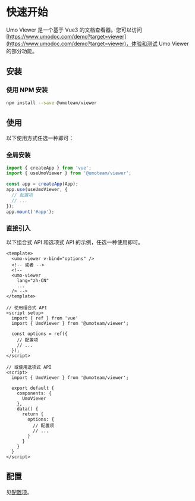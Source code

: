 
# 快速开始

Umo Viewer 是一个基于 Vue3 的文档查看器。您可以访问[https://www.umodoc.com/demo?target=viewer](https://www.umodoc.com/demo?target=viewer)，体验和测试 Umo Viewer 的部分功能。

## 安装

### 使用 NPM 安装

```sh npm2yarn
npm install --save @umoteam/viewer
```

## 使用

以下使用方式任选一种即可：

### 全局安装
```js filename="main.js"
import { createApp } from 'vue';
import { useUmoViewer } from '@umoteam/viewer';

const app = createApp(App);
app.use(useUmoViewer, {
  // 配置项
  // ...
});
app.mount('#app');
```

### 直接引入

以下组合式 API 和选项式 API 的示例，任选一种使用即可。

```vue filename="component.vue"
<template>
  <umo-viewer v-bind="options" />
  <!-- 或者 -->
  <!-- 
  <umo-viewer 
    lang="zh-CN"
    ... 
  /> -->
</template>

// 使用组合式 API
<script setup>
  import { ref } from 'vue'
  import { UmoViewer } from '@umoteam/viewer';

  const options = ref({
    // 配置项
    // ...
  });
</script>

// 或使用选项式 API
<script>
  import { UmoViewer } from '@umoteam/viewer';

  export default {
    components: {
      UmoViewer
    },
    data() {
      return {
        options: {
          // 配置项
          // ...
        }
      }
    }
  }
</script>
```

## 配置

见[配置项](./options)。
